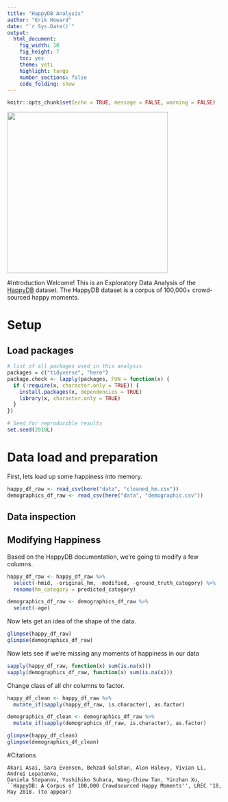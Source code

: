 ```yaml
---
title: "HappyDB Analysis"
author: "Erik Howard"
date: "`r Sys.Date()`"
output:
  html_document:
    fig_width: 10
    fig_height: 7
    toc: yes
    theme: yeti
    highlight: tango
    number_sections: false
    code_folding: show
---
```


```r
knitr::opts_chunk$set(echo = TRUE, message = FALSE, warning = FALSE)
```

![](images/be_mine.jpg){width=375px}

#Introduction
Welcome! This is an Exploratory Data Analysis of the [HappyDB](https://rit-public.github.io/HappyDB/) dataset. The HappyDB dataset is a corpus of 100,000+ crowd-sourced happy moments.

# Setup

## Load packages
```r
# list of all packages used in this analysis
packages = c("tidyverse", "here")
package.check <- lapply(packages, FUN = function(x) {
  if (!require(x, character.only = TRUE)) {
    install.packages(x, dependencies = TRUE)
    library(x, character.only = TRUE)
  }
})

# Seed for reproducible results
set.seed(2018L)
```

# Data load and preparation

First, lets load up some happiness into memory.
```r
happy_df_raw <- read_csv(here("data", "cleaned_hm.csv"))
demographics_df_raw <- read_csv(here("data", "demographic.csv"))
```

## Data inspection

## Modifying Happiness
Based on the HappyDB documentation, we're going to modify a few columns.
```r
happy_df_raw <- happy_df_raw %>%
  select(-hmid, -original_hm, -modified, -ground_truth_category) %>%
  rename(hm_category = predicted_category)

demographics_df_raw <- demographics_df_raw %>%
  select(-age)
```

Now lets get an idea of the shape of the data.
```r
glimpse(happy_df_raw)
glimpse(demographics_df_raw)
```

Now lets see if we're missing any moments of happiness in our data
```r
sapply(happy_df_raw, function(x) sum(is.na(x)))
sapply(demographics_df_raw, function(x) sum(is.na(x)))
```

Change class of all chr columns to factor.
```r
happy_df_clean <- happy_df_raw %>%
  mutate_if(sapply(happy_df_raw, is.character), as.factor)

demographics_df_clean <- demographics_df_raw %>%
  mutate_if(sapply(demographics_df_raw, is.character), as.factor)

glimpse(happy_df_clean)
glimpse(demographics_df_clean)
```

#Citations
```
Akari Asai, Sara Evensen, Behzad Golshan, Alon Halevy, Vivian Li, Andrei Lopatenko, 
Daniela Stepanov, Yoshihiko Suhara, Wang-Chiew Tan, Yinzhan Xu, 
``HappyDB: A Corpus of 100,000 Crowdsourced Happy Moments'', LREC '18, May 2018. (to appear)
```